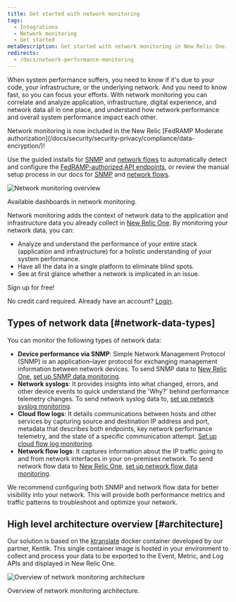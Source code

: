 ```yaml
---
title: Get started with network monitoring
tags:
  - Integrations
  - Network monitoring
  - Get started
metaDescription: Get started with network monitoring in New Relic One.
redirects:
  - /docs/network-performance-monitoring
---
```




When system performance suffers, you need to know if it's due to your code, your infrastructure, or the underlying network. And you need to know fast, so you can focus your efforts. With network monitoring you can correlate and analyze application, infrastructure, digital experience, and network data all in one place, and understand how network performance and overall system performance impact each other.

<Callout variant="tip">
  Network monitoring is now included in the New Relic [FedRAMP Moderate authorization](/docs/security/security-privacy/compliance/data-encryption/)!

  Use the guided installs for [SNMP](/docs/network-performance-monitoring/setup-performance-monitoring/snmp-performance-monitoring/#setup-snmp-monitoring) and [network flows](/docs/network-performance-monitoring/setup-performance-monitoring/network-flow-monitoring/#setup-network-flow-monitoring) to automatically detect and configure the [FedRAMP-authorized API endpoints](/docs/security/security-privacy/compliance/fedramp-compliant-endpoints/#data-ingest-apis), or review the manual setup process in our docs for [SNMP](/docs/network-performance-monitoring/setup-performance-monitoring/snmp-performance-monitoring/#manual-setup) and [network flows](/docs/network-performance-monitoring/setup-performance-monitoring/network-flow-monitoring/#manual-setup).
</Callout>

<img
  title="Network monitoring overview"
  alt="Network monitoring overview"
  src={overview}
/>

<figcaption>
  Available dashboards in network monitoring.
</figcaption>

Network monitoring adds the context of network data to the application and infrastructure data you already collect in [New Relic One](https://one.newrelic.com). By monitoring your network data, you can:

* Analyze and understand the performance of your entire stack (application and infrastructure) for a holistic understanding of your system performance.
* Have all the data in a single platform to eliminate blind spots.
* See at first glance whether a network is implicated in an issue.

<ButtonGroup>
  <ButtonLink
    role="button"
    to="https://newrelic.com/signup"
    variant="primary"
  >
    Sign up for free!
  </ButtonLink>
</ButtonGroup>

No credit card required. Already have an account? [Login](http://one.newrelic.com/).

## Types of network data [#network-data-types]

You can monitor the following types of network data:

- **Device performance via SNMP**: Simple Network Management Protocol (SNMP) is an application–layer protocol for exchanging management information between network devices. To send SNMP data to [New Relic One](https://one.newrelic.com), [set up SNMP data monitoring](/docs/network-performance-monitoring/setup-performance-monitoring/snmp-performance-monitoring).
- **Network syslogs**: It provides insights into what changed, errors, and other device events to quick understand the 'Why?' behind performance telemetry changes. To send network syslog data to, [set up network syslog monitoring](/docs/network-performance-monitoring/setup-performance-monitoring/network-syslog-monitoring).
- **Cloud flow logs**: It details communications between hosts and other services by capturing source and destination IP address and port, metadata that describes both endpoints, key network performance telemetry, and the state of a specific communication attempt. [Set up cloud flow log monitoring](/docs/network-performance-monitoring/setup-performance-monitoring/aws-vpc-flow-monitoring).
- **Network flow logs**: It captures information about the IP traffic going to and from network interfaces in your on-premises network. To send network flow data to [New Relic One](https://one.newrelic.com), [set up network flow data monitoring](/docs/network-performance-monitoring/setup-performance-monitoring/network-flow-monitoring).

<Callout variant="important">
  We recommend configuring both SNMP and network flow data for better visibility into your network. This will provide both performance metrics and traffic patterns to troubleshoot and optimize your network.
</Callout>

## High level architecture overview [#architecture]

Our solution is based on the [ktranslate](https://github.com/kentik/ktranslate) docker container developed by our partner, Kentik. This single container image is hosted in your environment to collect and process your data to be exported to the Event, Metric, and Log APIs and displayed in New Relic One.

<img
  title="Overview of network monitoring architecture"
  alt="Overview of network monitoring architecture"
  src={npmArchitecture}
/>

<figcaption>
  Overview of network monitoring architecture.
</figcaption>

